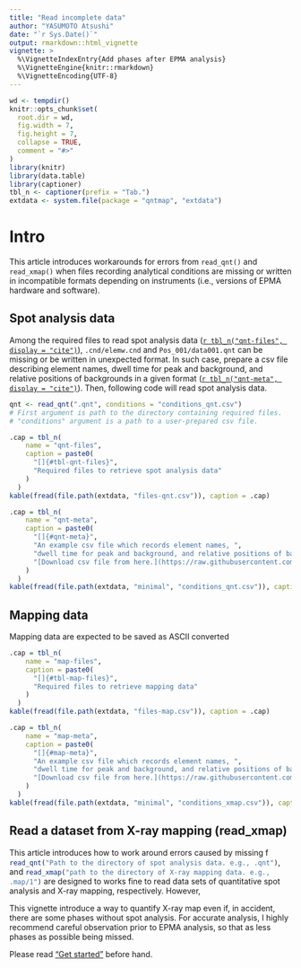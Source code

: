 ```yaml
---
title: "Read incomplete data"
author: "YASUMOTO Atsushi"
date: "`r Sys.Date()`"
output: rmarkdown::html_vignette
vignette: >
  %\VignetteIndexEntry{Add phases after EPMA analysis}
  %\VignetteEngine{knitr::rmarkdown}
  %\VignetteEncoding{UTF-8}
---
```


<!-- © 2018 JAMSTEC -->

```r
wd <- tempdir()
knitr::opts_chunk$set(
  root.dir = wd,
  fig.width = 7,
  fig.height = 7,
  collapse = TRUE,
  comment = "#>"
)
library(knitr)
library(data.table)
library(captioner)
tbl_n <- captioner(prefix = "Tab.")
extdata <- system.file(package = "qntmap", "extdata")
```

# Intro

This article introduces workarounds for errors from `read_qnt()` and `read_xmap()`
when files recording analytical conditions are missing or 
written in incompatible formats depending on instruments
(i.e., versions of EPMA hardware and software).

## Spot analysis data

Among the required files to read spot analysis data
([`r tbl_n("qnt-files", display = "cite")`](#tbl-qnt-files)),
`.cnd/elemw.cnd` and `Pos_001/data001.qnt` can be missing or 
be written in unexpected format.
In such case, prepare a csv file describing element names,
dwell time for peak and background, and relative positions of backgrounds in 
a given format ([`r tbl_n("qnt-meta", display = "cite")`](#qnt-meta)).
Then, following code will read spot analysis data.

```.r
qnt <- read_qnt(".qnt", conditions = "conditions_qnt.csv")
# First argument is path to the directory containing required files.
# "conditions" argument is a path to a user-prepared csv file.
```

```r
.cap = tbl_n(
    name = "qnt-files", 
    caption = paste0(
      "[]{#tbl-qnt-files}",
      "Required files to retrieve spot analysis data"
    )
  )
kable(fread(file.path(extdata, "files-qnt.csv")), caption = .cap)
```



```r
.cap = tbl_n(
    name = "qnt-meta", 
    caption = paste0(
      "[]{#qnt-meta}",
      "An example csv file which records element names, ",
      "dwell time for peak and background, and relative positions of backgrounds. ",
      "[Download csv file from here.](https://raw.githubusercontent.com/atusy/qntmap/master/inst/extdata/minimal/conditions_qnt.csv)"
    )
  )
kable(fread(file.path(extdata, "minimal", "conditions_qnt.csv")), caption = .cap)
```

## Mapping data

Mapping data are expected to be saved as
ASCII converted 



```r
.cap = tbl_n(
    name = "map-files", 
    caption = paste0(
      "[]{#tbl-map-files}",
      "Required files to retrieve mapping data"
    )
  )
kable(fread(file.path(extdata, "files-map.csv")), caption = .cap)
```



```r
.cap = tbl_n(
    name = "map-meta", 
    caption = paste0(
      "[]{#map-meta}",
      "An example csv file which records element names, ",
      "dwell time for peak and background, and relative positions of backgrounds. ",
      "[Download csv file from here.](https://raw.githubusercontent.com/atusy/qntmap/master/inst/extdata/minimal/conditions_xmap.csv)"
    )
  )
kable(fread(file.path(extdata, "minimal", "conditions_xmap.csv")), caption = .cap)
```

## Read a dataset from X-ray mapping (read_xmap)


This article introduces how to work around errors caused by missing f
`read_qnt("Path to the directory of spot analysis data. e.g., .qnt")`{.r}, and
`read_xmap("path to the directory of X-ray mapping data. e.g., .map/1")`{.r} are
designed to 
works fine to read data sets of quantitative spot analysis and X-ray mapping,
respectively.
However, 


This vignette introduce a way to quantify X-ray map even if, in accident, 
there are some phases without spot analysis. 
For accurate analysis, I highly recommend careful observation prior to EPMA analysis, 
so that as less phases as possible being missed.

Please read ["Get started"](qntmap.html) before hand.

